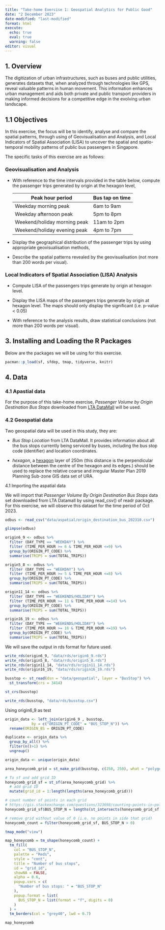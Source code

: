 ```yaml
---
title: "Take-home Exercise 1: Geospatial Analytics for Public Good"
date: "2 December 2023"
date-modified: "last-modified"
format: html
execute:
  echo: true
  eval: true
  warning: false
editor: visual
---
```


## **1. Overview**

The digitization of urban infrastructures, such as buses and public utilities, generates datasets that, when analyzed through technologies like GPS, reveal valuable patterns in human movement. This information enhances urban management and aids both private and public transport providers in making informed decisions for a competitive edge in the evolving urban landscape.

## 1.1 Objectives

In this exercise, the focus will be to identify, analyse and compare the spatial patterns, through using of Geovisualisation and Analysis, and Local Indicators of Spatial Association (LISA) to uncover the spatial and spatio-temporal mobility patterns of public bus passengers in Singapore.

The specific tasks of this exercise are as follows:

### **Geovisualisation and Analysis**

-   With reference to the time intervals provided in the table below, compute the passenger trips generated by origin at the hexagon level,

    | Peak hour period             | Bus tap on time |
    |------------------------------|-----------------|
    | Weekday morning peak         | 6am to 9am      |
    | Weekday afternoon peak       | 5pm to 8pm      |
    | Weekend/holiday morning peak | 11am to 2pm     |
    | Weekend/holiday evening peak | 4pm to 7pm      |

-   Display the geographical distribution of the passenger trips by using appropriate geovisualisation methods,

-   Describe the spatial patterns revealed by the geovisualisation (not more than 200 words per visual).

### **Local Indicators of Spatial Association (LISA) Analysis**

-   Compute LISA of the passengers trips generate by origin at hexagon level.

-   Display the LISA maps of the passengers trips generate by origin at hexagon level. The maps should only display the significant (i.e. p-value \< 0.05)

-   With reference to the analysis results, draw statistical conclusions (not more than 200 words per visual).

## **3. Installing and Loading the R Packages**

Below are the packages we will be using for this exercise.

```r
pacman::p_load(sf, sfdep, tmap, tidyverse, knitr)
```

## **4. Data**

### **4.1 Apastial data**

For the purpose of this take-home exercise, *Passenger Volume by Origin Destination Bus Stops* downloaded from [LTA DataMall](https://datamall.lta.gov.sg/content/datamall/en.html) will be used.

### **4.2 Geospatial data**

Two geospatial data will be used in this study, they are:

-   *Bus Stop Location* from LTA DataMall. It provides information about all the bus stops currently being serviced by buses, including the bus stop code (identifier) and location coordinates.

-   *hexagon*, a [hexagon](https://desktop.arcgis.com/en/arcmap/latest/tools/spatial-statistics-toolbox/h-whyhexagons.htm) layer of 250m (this distance is the perpendicular distance between the centre of the hexagon and its edges.) should be used to replace the relative coarse and irregular Master Plan 2019 Planning Sub-zone GIS data set of URA.

4.1 Importing the aspatial data

We will import that *Passenger Volume By Origin Destination Bus Stops* data set downloaded from LTA Datamall by using read_csv() of readr package. For this exercise, we will observe this dataset for the time period of Oct 2023.

```r
odbus <- read_csv("data/aspatial/origin_destination_bus_202310.csv")
```

```r
glimpse(odbus)
```

```r
origin6_9 <- odbus %>%
  filter (DAY_TYPE == "WEEKDAY") %>%
  filter (TIME_PER_HOUR >= 6 & TIME_PER_HOUR <=9) %>%
  group_by(ORIGIN_PT_CODE) %>%
  summarise(TRIPS = sum(TOTAL_TRIPS))

origin5_8 <- odbus %>%
  filter (DAY_TYPE == "WEEKDAY") %>%
  filter (TIME_PER_HOUR >= 5 & TIME_PER_HOUR <=8) %>%
  group_by(ORIGIN_PT_CODE) %>%
  summarise(TRIPS = sum(TOTAL_TRIPS))

origin11_14 <- odbus %>%
  filter (DAY_TYPE == "WEEKENDS/HOLIDAY") %>%
  filter (TIME_PER_HOUR >= 11 & TIME_PER_HOUR <=14) %>%
  group_by(ORIGIN_PT_CODE) %>%
  summarise(TRIPS = sum(TOTAL_TRIPS))

origin16_19 <- odbus %>%
  filter (DAY_TYPE == "WEEKENDS/HOLIDAY") %>%
  filter (TIME_PER_HOUR >= 16 & TIME_PER_HOUR <=19) %>%
  group_by(ORIGIN_PT_CODE) %>%
  summarise(TRIPS = sum(TOTAL_TRIPS))

```

We will save the output in rds format for future used.

```r
write_rds(origin6_9, "data/rds/origin6_9.rds")
write_rds(origin5_8, "data/rds/origin5_8.rds")
write_rds(origin11_14, "data/rds/origin11_14.rds")
write_rds(origin16_19, "data/rds/origin16_19.rds")

```

```r
busstop <- st_read(dsn = "data/geospatial", layer = "BusStop") %>%
  st_transform(crs = 3414)

st_crs(busstop)
```

```r
write_rds(busstop, "data/rds/busstop.csv")  
```

Using origin6_9 as test

```r
origin_data <- left_join(origin6_9 , busstop,
            by = c("ORIGIN_PT_CODE" = "BUS_STOP_N")) %>%
  rename(ORIGIN_BS = ORIGIN_PT_CODE)
```

```r
duplicate <- origin_data %>%
  group_by_all() %>%
  filter(n()>1) %>%
  ungroup()

origin_data <- unique(origin_data)
```

```r

area_honeycomb_grid = st_make_grid(busstop, c(250, 250), what = "polygons", square = FALSE)

# To sf and add grid ID
honeycomb_grid_sf = st_sf(area_honeycomb_grid) %>%
  # add grid ID
  mutate(grid_id = 1:length(lengths(area_honeycomb_grid)))

# count number of points in each grid
# https://gis.stackexchange.com/questions/323698/counting-points-in-polygons-with-sf-package-of-r
honeycomb_grid_sf$BUS_STOP_N = lengths(st_intersects(honeycomb_grid_sf, busstop))

# remove grid without value of 0 (i.e. no points in side that grid)
honeycomb_count = filter(honeycomb_grid_sf, BUS_STOP_N > 0)

```

```r
tmap_mode("view")

map_honeycomb = tm_shape(honeycomb_count) +
  tm_fill(
    col = "BUS_STOP_N",
    palette = "Reds",
    style = "cont",
    title = "Number of bus stops",
    id = "grid_id",
    showNA = FALSE,
    alpha = 0.6,
    popup.vars = c(
      "Number of bus stops: " = "BUS_STOP_N"
    ),
    popup.format = list(
      BUS_STOP_N = list(format = "f", digits = 0)
    )
  ) +
  tm_borders(col = "grey40", lwd = 0.7)

map_honeycomb
```
